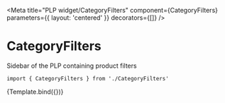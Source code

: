 
<Meta
  title="PLP widget/CategoryFilters"
  component={CategoryFilters}
  parameters={{
    layout: 'centered'
  }}
  decorators={[]}
/>


# CategoryFilters

Sidebar of the PLP containing product filters

```
import { CategoryFilters } from './CategoryFilters'
```

<Canvas>
  <Story
    name="CategoryFilters"
    args={{
      loading: false,
      facets: mockFilters,
totalCount: 15,
categoryName: 'Pants',
phrase: "pants",
setShowFilters: action("setShowFilters")
    }}
  >
    {Template.bind({})}
  </Story>
</Canvas>
